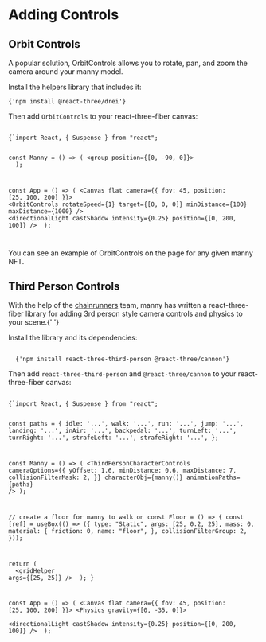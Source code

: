 
# Adding Controls

## Orbit Controls

A popular solution, OrbitControls allows you to rotate, pan, and
zoom the camera around your manny model.

Install the helpers library that includes
it:

<Code language="bash">{'npm install @react-three/drei'}</Code>

Then add `OrbitControls` to your react-three-fiber canvas:

<Code language="js">
{`import React, { Suspense } from "react";

const Manny = () => (
  <group position={[0, -90, 0]}>
    <primitive object={manny()} dispose={null} />
  </group>
);

const App = () => (
  <Canvas flat camera={{ fov: 45, position: [25, 100, 200] }}>
    <Suspense fallback={null}>
      <Manny />
    </Suspense>
    <OrbitControls
      rotateSpeed={1}
      target={[0, 0, 0]}
      minDistance={100}
      maxDistance={1000}
    />
    <hemisphereLight groundColor={0x444444} />
    <directionalLight castShadow intensity={0.25} position={[0, 200, 100]} />
  </Canvas>
);

</Code>

You can see an example of OrbitControls on the page for any given <Link href="/1">manny NFT</Link>.

## Third Person Controls

With the help of the <a href="https://twitter.com/KnavETH" target="_blank">chainrunners</a>
team, manny has written a react-three-fiber library for adding 3rd person style camera
controls and physics to your scene.{' '}

Install the library and its dependencies:

<Code language="bash">
  {'npm install react-three-third-person @react-three/cannon'}
</Code>

Then add `react-three-third-person` and `@react-three/cannon` to your
react-three-fiber canvas:

<Code language="js">
{`import React, { Suspense } from "react";

const paths = {
  idle: '...',
  walk: '...',
  run: '...',
  jump: '...',
  landing: '...',
  inAir: '...',
  backpedal: '...',
  turnLeft: '...',
  turnRight: '...',
  strafeLeft: '...',
  strafeRight: '...',
};

const Manny = () => (
  <ThirdPersonCharacterControls
    cameraOptions={{
      yOffset: 1.6,
      minDistance: 0.6,
      maxDistance: 7,
      collisionFilterMask: 2,
    }}
    characterObj={manny()}
    animationPaths={paths}
  />
);

// create a floor for manny to walk on
const Floor = () => {
  const [ref] = useBox(() => ({
    type: "Static",
    args: [25, 0.2, 25],
    mass: 0,
    material: {
    friction: 0,
    name: "floor",
    },
    collisionFilterGroup: 2,
  }));

  return (
    <group>
      <mesh ref={ref}>
      <boxGeometry name="floor-box" />
      <meshPhongMaterial opacity={0} transparent />
      </mesh>
      <gridHelper args={[25, 25]} />
    </group>
  );
}

const App = () => (
  <Canvas flat camera={{ fov: 45, position: [25, 100, 200] }}>
    <Physics gravity={[0, -35, 0]}>
      <Manny />
      <Floor />
    </Physics>
    <hemisphereLight groundColor={0x444444} />
    <directionalLight castShadow intensity={0.25} position={[0, 200, 100]} />
  </Canvas>
);

</Code>
